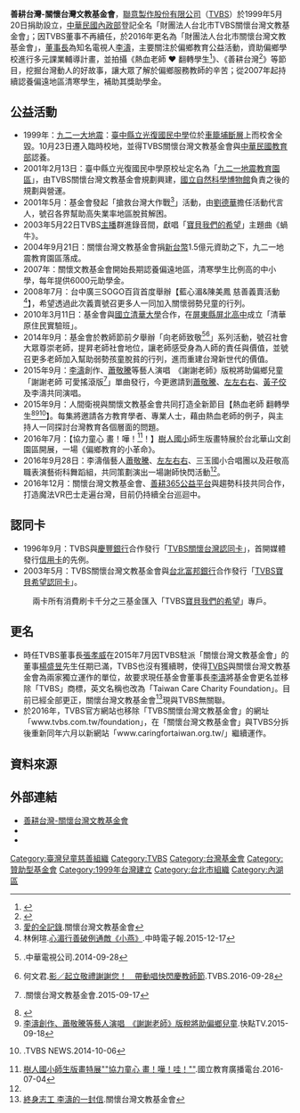{{Infobox Non-profit
| Non-profit_name = 善耕台灣-關懷台灣文教基金會
| Non-profit_logo = 2016 Caring for Taiwan Foundation logo.png
| Non-profit_type = [[基金會|基金會]]
| founded_date = 1999年5月20日
| founder = 聯意製作股份有限公司（[[TVBS|TVBS]]）
| location = 台北市中山區中山北路二段45巷23號3樓之2
| key_people = [[李濤_(台灣)|李濤]]
| area_served = [[台灣|台灣]]
| focus = 公益活動
| method = 
| revenue = 
| num_employees = 
| Non-profit_slogan = 鼓舞老師 翻轉孩子
| homepage = http://www.caringfortaiwan.org.tw/
}}

'''善耕台灣-關懷台灣文教基金會'''，[[聯意製作股份有限公司|聯意製作股份有限公司]]（[[TVBS|TVBS]]）於1999年5月20日捐助設立，[[中華民國內政部|中華民國內政部]]登記全名「財團法人台北市TVBS關懷台灣文教基金會」；因TVBS董事不再續任，於2016年更名為「財團法人台北市關懷台灣文教基金會」，[[董事長|董事長]]為知名電視人[[李濤_(台灣)|李濤]]，主要關注於偏鄉教育公益活動，資助偏鄉學校進行多元課業輔導計畫，並拍攝《熱血老師 ♥ 翻轉學生<ref>{{youtube|playlist=PL0xqtxCPU3PQ_s0OapH-ACwZIlsgD1ua_|【熱血老師 ♥ 翻轉學生】}}</ref>》、《善耕台灣<ref>{{youtube|playlist=PL0xqtxCPU3PSeRa61I_pFRU37hJYgHXGf|【善耕人物誌】}}</ref>》等節目，挖掘台灣動人的好故事，讓大眾了解於偏鄉服務教師的辛苦；從2007年起持續認養偏遠地區清寒學生，補助其獎助學金。

== 公益活動 ==
*1999年：[[九二一大地震|九二一大地震]]：[[臺中縣立光復國民中學|臺中縣立光復國民中學]]位於[[車籠埔斷層|車籠埔斷層]]上而校舍全毀。10月23日遷入臨時校地，並得TVBS關懷台灣文教基金會與[[中華民國教育部|中華民國教育部]]認養。
*2001年2月13日：臺中縣立光復國民中學原校址定名為「[[九二一地震教育園區|九二一地震教育園區]]」，由TVBS關懷台灣文教基金會規劃興建，[[國立自然科學博物館|國立自然科學博物館]]負責之後的規劃與營運。
*2001年5月：基金會發起「搶救台灣大作戰<ref>[http://www.caringfortaiwan.org.tw/index.php/about/record 愛的全記錄].關懷台灣文教基金會</ref>」活動，由[[劉德華|劉德華]]擔任活動代言人，號召各界幫助高失業率地區脫貧解困。
*2003年5月22日TVBS[[新聞主播|主播]]群進錄音間，獻唱「[[寶貝我們的希望|寶貝我們的希望]]」主題曲《蝸牛》。
*2004年9月21日：關懷台灣文教基金會捐[[新台幣|新台幣]]1.5億元資助之下，九二一地震教育園區落成。
*2007年：關懷文教基金會開始長期認養偏遠地區，清寒學生比例高的中小學，每年提供6000元助學金。
*2008年7月：台中廣三SOGO百貨首度舉辦【藍心湄&陳美鳳 慈善義賣活動<ref>林俐瑄.[http://www.chinatimes.com/newspapers/20151217001722-260112 心湄行善破例通敵《小燕》].中時電子報.2015-12-17</ref>】，希望透過此次義賣號召更多人一同加入關懷弱勢兒童的行列。
*2010年3月11日：基金會與[[國立清華大學|國立清華大學]]合作，在[[屏東縣|屏東縣]][[屏北高中|屏北高中]]成立「清華原住民實驗班」。
*2014年9月：基金會於教師節前夕舉辦「向老師致敬<ref>{{youtube|lJToncTXOP0|0927 起立，敬禮，謝謝老師 - 向老師致敬晚會}}.中華電視公司.2014-09-28</ref><ref name="#1">何文君.[http://news.tvbs.com.tw/warm/676454 影／起立敬禮謝謝您！　帶動唱快閃慶教師節].TVBS.2016-09-28</ref>」系列活動，號召社會大眾尊崇老師，提昇老師社會地位，讓老師感受身為人師的責任與價值，並號召更多老師加入幫助弱勢孩童脫貧的行列，進而重建台灣新世代的價值。
*2015年9月：[[李濤_(台灣)|李濤]]創作、[[蕭敬騰|蕭敬騰]]等藝人演唱　《謝謝老師》版稅將助偏鄉兒童「謝謝老師 可愛搖滾版<ref>{{youtube|H-p3Ec5fToo|【謝謝老師 可愛搖滾版】全球大首播}}.關懷台灣文教基金會.2015-09-17</ref>」單曲發行，今更邀請到[[蕭敬騰|蕭敬騰]]、[[左左右右|左左右右]]、[[黃子佼|黃子佼]]及李濤共同演唱。
*2015年9月：人間衛視與關懷文教基金會共同打造全新節目【熱血老師 翻轉學生<ref>{{Cite web |url=http://www.bltv.tv/events/2015BloodTeacher/ |title=熱血老師 翻轉學生網站 |access-date=2017-03-02 |archive-url=https://web.archive.org/web/20170302113656/http://www.bltv.tv/events/2015BloodTeacher/ |archive-date=2017-03-02 |dead-url=yes }}</ref><ref>[http://gotv.ctitv.com.tw/2015/09/84827.htm 李濤創作、蕭敬騰等藝人演唱　《謝謝老師》版稅將助偏鄉兒童].快點TV.2015-09-18</ref><ref>{{youtube|NzNb4YaXHyI|【TVBS基金會】孩子的未來需要翻轉，不能一片空白!}}.TVBS NEWS.2014-10-06</ref>】。每集將邀請各方教育學者、專業人士，藉由熱血老師的例子，與主持人一同探討台灣教育各個層面的問題。
*2016年7月：【協力童心 畫！嘩！<ref>[https://tw.news.yahoo.com/%E6%A8%B9%E4%BA%BA%E5%9C%8B%E5%B0%8F%E5%B8%AB%E7%94%9F%E7%89%88%E7%95%AB%E7%89%B9%E5%B1%95-%E5%8D%94%E5%8A%9B%E7%AB%A5%E5%BF%83-%E7%95%AB-%E5%98%A9-%E5%93%87-033100354.html 樹人國小師生版畫特展""協力童心 畫！嘩！哇！""].國立教育廣播電台.2016-07-04</ref>！】[[樹人國小|樹人國小]]師生版畫特展於台北華山文創園區開展，一場《偏鄉教育的小革命》。
*2016年9月28日：李濤偕藝人[[蕭敬騰|蕭敬騰]]、[[左左右右|左左右右]]、三玉國小合唱團以及莊敬高職表演藝術科舞蹈組，共同策劃演出一場謝師快閃活動<ref name="#1"/>。
*2016年12月：關懷台灣文教基金會、[[善耕365公益平台|善耕365公益平台]]與趨勢科技共同合作，打造魔法VR巴士走遍台灣，目前仍持續全台巡迴中。

== 認同卡 ==
*1996年9月：TVBS與[[慶豐銀行|慶豐銀行]]合作發行「[[TVBS關懷台灣認同卡|TVBS關懷台灣認同卡]]」，首開媒體發行[[信用卡|信用卡]]的先例。
*2003年5月：TVBS關懷台灣文教基金會與[[台北富邦銀行|台北富邦銀行]]合作發行「[[TVBS寶貝希望認同卡|TVBS寶貝希望認同卡]]」。
:兩卡所有消費刷卡千分之三基金匯入「TVBS[[寶貝我們的希望|寶貝我們的希望]]」專戶。

== 更名 ==
*時任TVBS董事長[[張孝威|張孝威]]在2015年7月因TVBS駐派「關懷台灣文教基金會」的董事[[楊盛昱|楊盛昱]]先生任期已滿，TVBS也沒有獲續聘，使得[[TVBS|TVBS]]與關懷台灣文教基金會為兩家獨立運作的單位，故要求現任基金會董事長[[李濤_(台灣)|李濤]]將基金會更名並移除「TVBS」商標，英文名稱也改為「Taiwan Care Charity Foundation」。目前已經全部更正，關懷台灣文教基金會<ref>[http://www.caringfortaiwan.org.tw/index.php/item/359-2016-09-02-09-53-22 終身志工 李濤的一封信].關懷台灣文教基金會{{webarchive|url=https://web.archive.org/web/20161220095106/http://www.caringfortaiwan.org.tw/index.php/item/359-2016-09-02-09-53-22 |date=2016-12-20 }}</ref>現與TVBS無關聯。
*於2016年，TVBS官方網站也移除「TVBS關懷台灣文教基金會」的網址「www.tvbs.com.tw/foundation」，在「關懷台灣文教基金會」與TVBS分拆後重新同年六月以新網站「www.caringfortaiwan.org.tw/」繼續運作。

== 資料來源 ==
{{Reflist}}

== 外部連結 ==
*[http://www.caringfortaiwan.org.tw 善耕台灣-關懷台灣文教基金會]{{zh-tw}}
*{{facebook|loveloveloveTaiWan|善耕-關懷台灣文教基金會}}
*{{youtube|channel=UCba3AqhkWhAoiQaLqEwsSlw|關懷台灣文教基金會}}


[[Category:臺灣兒童慈善組織|Category:臺灣兒童慈善組織]]
[[Category:TVBS|Category:TVBS]]
[[Category:台灣基金會|Category:台灣基金會]]
[[Category:贊助型基金會|Category:贊助型基金會]]
[[Category:1999年台灣建立|Category:1999年台灣建立]]
[[Category:台北市組織|Category:台北市組織]]
[[Category:內湖區|Category:內湖區]]